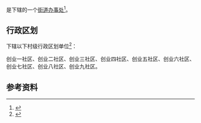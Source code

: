 {{中国乡级行政区|23/06/04/013/000}}

'''{{PAGENAMEBASE}}'''是{{PRC admin/fullname|23/06/04/013/000|3}}下辖的一个[[街道办事处|街道办事处]]<ref>{{PRC admin/ref sgc|{{PRC admin/parent|23/06/04/013/000}}}}</ref>。

== 行政区划 ==
{{PAGENAMEBASE}}下辖以下村级行政区划单位<ref>{{PRC admin/ref sgc|23/06/04/013/000}}</ref>：

创业一社区、创业二社区、创业三社区、创业四社区、创业五社区、创业六社区、创业七社区、创业八社区、创业九社区。

== 参考资料 ==
{{reflist}}

{{黑龙江行政区划小作品}}
{{PRC admin/navcat|23/06/04/013/000}}
